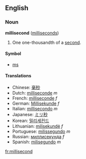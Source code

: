 ==English==
===Noun===
'''millisecond''' ([[milliseconds]])

# One one-thousandth of a [[second]].

====Symbol====
*[[ms]]

====Translations====
*Chinese: [[毫秒]]
*Dutch: [[milliseconde]] ''m''
*French: [[milliseconde]] ''f''
*German: [[Millisekunde]] ''f''
*Italian: [[millisecondo]] ''m''
*Japanese: [[ミリ秒]]
*Korean: [[밀리세컨드]]
*Lithuanian: [[milisekundė]] ''f''
*Portuguese: [[milissegundo]] ''m''
*Russian: [[миллисекунда]] ''f''
*Spanish: [[milisegundo]] ''m''

[[fr:millisecond]]